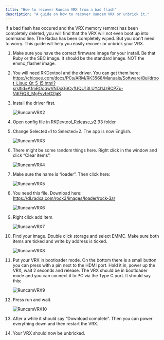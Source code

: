 ```yaml
---
title: "How to recover Runcam VRX from a bad flash"
description: "A guide on how to recover Runcam VRX or unbrick it."
---
```


If a bad flash has occured and the VRX memory (emmc) has been completely deleted, you will find that the VRX will not even boot up into command line. The Radxa has been completely wiped.
But you don't need to worry. This guide will help you easily recover or unbrick your VRX.

1. Make sure you have the correct firmware image for your install. Be that Ruby or the SBC image. It should be the standard image. NOT the emmc_flasher image.

2. You will need RKDevtool and the driver. You can get them here: https://chipsee.com/docs/PCs/ARM/RK3568/Manuals/Software/Buildroot_Linux_Qt_5_15.html?srsltid=AfmBOoqwVNDxG6CyfUQU13LUY4l1JzBCPZu-VdtFjQS_MgFvvfeG2lgK

3. Install the driver first.

   ![RuncamVRX2](https://raw.githubusercontent.com/MattsCheapRC/docs/refs/heads/main/src/assets/images/RuncamVRX2.jpg)

4. Open config file in RKDevtool_Release_v2.93 folder

5. Change Selected=1 to Selected=2. The app is now English.

   ![RuncamVRX3](https://raw.githubusercontent.com/MattsCheapRC/docs/refs/heads/main/src/assets/images/RuncamVRX3.jpg)

6. There might be some random things here. Right click in the window and click “Clear items”.

   ![RuncamVRX4](https://raw.githubusercontent.com/MattsCheapRC/docs/refs/heads/main/src/assets/images/RuncamVRX4.jpg)

7. Make sure the name is “loader”. Then click here:

   ![RuncamVRX5](https://raw.githubusercontent.com/MattsCheapRC/docs/refs/heads/main/src/assets/images/RuncamVRX5.jpg)

8. You need this file. Download here: https://dl.radxa.com/rock3/images/loader/rock-3a/
   
    ![RuncamVRX6](https://raw.githubusercontent.com/MattsCheapRC/docs/refs/heads/main/src/assets/images/RuncamVRX6.jpg)

9. Right click add item.

     ![RuncamVRX7](https://raw.githubusercontent.com/MattsCheapRC/docs/refs/heads/main/src/assets/images/RuncamVRX7.jpg)

10. Find your image. Double click storage and select EMMC. Make sure both items are ticked and write by address is ticked.

    ![RuncamVRX8](https://raw.githubusercontent.com/MattsCheapRC/docs/refs/heads/main/src/assets/images/RuncamVRX8.jpg)

11. Put your VRX in bootloader mode. On the bottom there is a small button you can press with a pin next to the HDMI port. Hold it in, power up the VRX, wait 2 seconds and release. The VRX should be in bootloader mode and you can connect it to PC via the Type C port. It should say this:

    ![RuncamVRX9](https://raw.githubusercontent.com/MattsCheapRC/docs/refs/heads/main/src/assets/images/RuncamVRX9.jpg)

12. Press run and wait.

    ![RuncamVRX10](https://raw.githubusercontent.com/MattsCheapRC/docs/refs/heads/main/src/assets/images/RuncamVRX10.jpg)

14. After a while it should say “Download complete”. Then you can power everything down and then restart the VRX.

15. Your VRX should now be unbricked.
